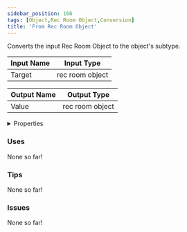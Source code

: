 ```yaml
---
sidebar_position: 166
tags: [Object,Rec Room Object,Conversion]
title: 'From Rec Room Object'
---
```


Converts the input Rec Room Object to the object's subtype.




<EsbSvg />

| Input Name | Input Type |
|-----------|-----------|
| Target | rec room object |

| Output Name | Output Type |
|-----------|-----------|
| Value | rec room object |


<details>
  <summary>Properties</summary>
  <div>
    <div>
    <table>
      <thead>
        <tr>
          <th>Is beta required?</th>
          <th>❌</th>
        </tr>
        <tr>
          <th>Is this chip a trolling risk?</th>
          <th>❌</th>
        </tr>
        <tr>
          <th>Is this chip a role assignment risk?</th>
          <th>❌</th>
        </tr>
        <tr>
          <th>Chip UUID</th>
          <th>7ff685a6-f59c-4c6c-b559-f343d81ea1d4</th>
        </tr>
      </thead>
    </table>
    </div>
  </div>
</details>

### Uses

None so far!

### Tips

None so far!

### Issues

None so far!
